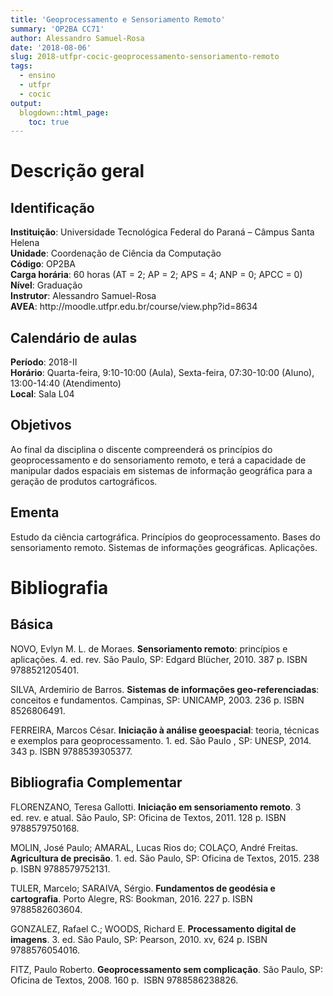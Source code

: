 ```yaml
---
title: 'Geoprocessamento e Sensoriamento Remoto'
summary: 'OP2BA CC71'
author: Alessandro Samuel-Rosa
date: '2018-08-06'
slug: 2018-utfpr-cocic-geoprocessamento-sensoriamento-remoto
tags:
  - ensino
  - utfpr
  - cocic
output:
  blogdown::html_page:
    toc: true
---
```


# Descrição geral

## Identificação

**Instituição**: Universidade Tecnológica Federal do Paraná -- Câmpus Santa Helena<br>
**Unidade**: Coordenação de Ciência da Computação<br>
**Código**: OP2BA<br>
**Carga horária**: 60 horas (AT = 2; AP = 2; APS = 4; ANP = 0; APCC = 0)<br>
**Nível**: Graduação<br>
**Instrutor**: Alessandro Samuel-Rosa<br>
**AVEA**: http://moodle.utfpr.edu.br/course/view.php?id=8634

## Calendário de aulas

**Período**: 2018-II<br>
**Horário**: Quarta-feira, 9:10-10:00 (Aula), Sexta-feira, 07:30-10:00 (Aluno), 13:00-14:40 (Atendimento)<br>
**Local**: Sala L04

## Objetivos

Ao final da disciplina o discente compreenderá os princípios do geoprocessamento e do sensoriamento remoto, e
terá a capacidade de manipular dados espaciais em sistemas de informação geográfica para a geração de produtos
cartográficos.

## Ementa

Estudo da ciência cartográfica. Princípios do geoprocessamento. Bases do sensoriamento remoto. 
Sistemas de informações geográficas. Aplicações.

# Bibliografia 

## Básica

NOVO, Evlyn M. L. de Moraes. **Sensoriamento remoto**: princípios e aplicações. 4. ed. rev. São Paulo, SP: 
Edgard Blücher, 2010. 387 p. ISBN 9788521205401.

SILVA, Ardemirio de Barros. **Sistemas de informações geo-referenciadas**: conceitos e fundamentos. Campinas, 
SP: UNICAMP, 2003. 236 p. ISBN 8526806491.

FERREIRA, Marcos César. **Iniciação à análise geoespacial**: teoria, técnicas e exemplos para geoprocessamento.
1. ed. São Paulo , SP: UNESP, 2014. 343 p. ISBN 9788539305377.

## Bibliografia Complementar

FLORENZANO, Teresa Gallotti. **Iniciação em sensoriamento remoto**. 3 ed. rev. e atual. São Paulo, SP: Oficina
de Textos, 2011. 128 p. ISBN 9788579750168.

MOLIN, José Paulo; AMARAL, Lucas Rios do; COLAÇO, André Freitas. **Agricultura de precisão**. 1. ed. São Paulo,
SP: Oficina de Textos, 2015. 238 p. ISBN 9788579752131.

TULER, Marcelo; SARAIVA, Sérgio. **Fundamentos de geodésia e cartografia**. Porto Alegre, RS: Bookman, 2016. 
227 p. ISBN 9788582603604.

GONZALEZ, Rafael C.; WOODS, Richard E. **Processamento digital de imagens**. 3. ed. São Paulo, SP: Pearson, 
2010. xv, 624 p. ISBN 9788576054016.

FITZ, Paulo Roberto. **Geoprocessamento sem complicação**. São Paulo, SP: Oficina de Textos, 2008. 160 p. 
ISBN 9788586238826.
